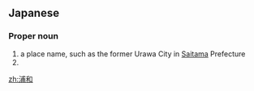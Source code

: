 ==Japanese==
{{ja-kanjitab|浦|和}}

===Proper noun===
{{ja-pos|proper noun|うらわ}}

# a place name, such as the former Urawa City in [[Saitama]] Prefecture
# {{surname|lang=ja|sort=うらわ}}

[[zh:浦和]]